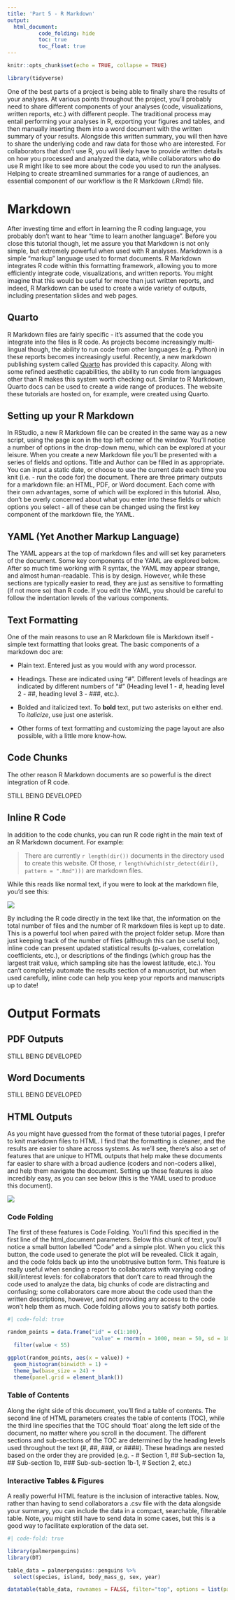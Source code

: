 ```yaml
---
title: 'Part 5 - R Markdown'
output: 
  html_document:
          code_folding: hide 
          toc: true
          toc_float: true 
---
```


```r
knitr::opts_chunk$set(echo = TRUE, collapse = TRUE)

library(tidyverse)
```

One of the best parts of a project is being able to finally share the results of your analyses. At various points throughout the project, you'll probably need to share different components of your analyses (code, visualizations, written reports, etc.) with different people. The traditional process may entail performing your analyses in R, exporting your figures and tables, and then manually inserting them into a word document with the written summary of your results. Alongside this written summary, you will then have to share the underlying code and raw data for those who are interested. For collaborators that don't use R, you will likely have to provide written details on how you processed and analyzed the data, while collaborators who **do** use R might like to see more about the code you used to run the analyses. Helping to create streamlined summaries for a range of audiences, an essential component of our workflow is the R Markdown (.Rmd) file.

# Markdown

After investing time and effort in learning the R coding language, you probably don't want to hear "time to learn another language". Before you close this tutorial though, let me assure you that Markdown is not only simple, but extremely powerful when used with R analyses. Markdown is a simple "markup" language used to format documents. R Markdown integrates R code within this formatting framework, allowing you to more efficiently integrate code, visualizations, and written reports. You might imagine that this would be useful for more than just written reports, and indeed, R Markdown can be used to create a wide variety of outputs, including presentation slides and web pages. 

## Quarto
R Markdown files are fairly specific - it's assumed that the code you integrate into the files is R code. As projects become increasingly multi-lingual though, the ability to run code from other languages (e.g. Python) in these reports becomes increasingly useful. Recently, a new markdown publishing system called [Quarto](https://quarto.org) has provided this capacity. Along with some refined aesthetic capabilities, the ability to run code from languages other than R makes this system worth checking out. Similar to R Markdown, Quarto docs can be used to create a wide range of produces. The website these tutorials are hosted on, for example, were created using Quarto.

## Setting up your R Markdown

In RStudio, a new R Markdown file can be created in the same way as a new script, using the page icon in the top left corner of the window. You'll notice a number of options in the drop-down menu, which can be explored at your leisure. When you create a new Markdown file you'll be presented with a series of fields and options. Title and Author can be filled in as appropriate. You can input a static date, or choose to use the current date each time you knit (i.e. - run the code for) the document. There are three primary outputs for a markdown file: an HTML, PDF, or Word document. Each come with their own advantages, some of which will be explored in this tutorial. Also, don't be overly concerned about what you enter into these fields or which options you select - all of these can be changed using the first key component of the markdown file, the YAML.

## YAML (Yet Another Markup Language)

The YAML appears at the top of markdown files and will set key parameters of the document. Some key components of the YAML are explored below. After so much time working with R syntax, the YAML may appear strange, and almost human-readable. This is by design. However, while these sections are typically easier to read, they are just as sensitive to formatting (if not more so) than R code. If you edit the YAML, you should be careful to follow the indentation levels of the various components.

## Text Formatting

One of the main reasons to use an R Markdown file is Markdown itself - simple text formatting that looks great. The basic components of a markdown doc are:

-   Plain text. Entered just as you would with any word processor.

-   Headings. These are indicated using "\#". Different levels of headings are indicated by different numbers of "\#" (Heading level 1 - #, heading level 2 - ##, heading level 3 - ###, etc.).

-   Bolded and italicized text. To **bold** text, put two asterisks on either end. To *italicize*, use just one asterisk.

-   Other forms of text formatting and customizing the page layout are also possible, with a little more know-how.

## Code Chunks

The other reason R Markdown documents are so powerful is the direct integration of R code.

STILL BEING DEVELOPED

## Inline R Code

In addition to the code chunks, you can run R code right in the main text of an R Markdown document. For example:

> There are currently `r length(dir())` documents in the directory used to create this website. Of those, `r length(which(str_detect(dir(), pattern = ".Rmd")))` are markdown files.

While this reads like normal text, if you were to look at the markdown file, you'd see this:

![](Figures/inline_code.png)

By including the R code directly in the text like that, the information on the total number of files and the number of R markdown files is kept up to date. This is a powerful tool when paired with the project folder setup. More than just keeping track of the number of files (although this can be useful too), inline code can present updated statistical results (p-values, correlation coefficients, etc.), or descriptions of the findings (which group has the largest trait value, which sampling site has the lowest latitude, etc.). You can't completely automate the results section of a manuscript, but when used carefully, inline code can help you keep your reports and manuscripts up to date!

# Output Formats

## PDF Outputs

STILL BEING DEVELOPED

## Word Documents 

STILL BEING DEVELOPED

## HTML Outputs

As you might have guessed from the format of these tutorial pages, I prefer to knit markdown files to HTML. I find that the formatting is cleaner, and the results are easier to share across systems. As we'll see, there's also a set of features that are unique to HTML outputs that help make these documents far easier to share with a broad audience (coders and non-coders alike), and help them navigate the document. Setting up these features is also incredibly easy, as you can see below (this is the YAML used to produce this document).

![](Figures/markdown_YAML.png)

### Code Folding

The first of these features is Code Folding. You'll find this specified in the first line of the html_document parameters. Below this chunk of text, you'll notice a small button labelled "Code" and a simple plot. When you click this button, the code used to generate the plot will be revealed. Click it again, and the code folds back up into the unobtrusive button form. This feature is really useful when sending a report to collaborators with varying coding skill/interest levels: for collaborators that don't care to read through the code used to analyze the data, big chunks of code are distracting and confusing; some collaborators care more about the code used than the written descriptions, however, and not providing any access to the code won't help them as much. Code folding allows you to satisfy both parties.

```r
#| code-fold: true

random_points = data.frame("id" = c(1:100), 
                           "value" = rnorm(n = 1000, mean = 50, sd = 10)) %>%  
  filter(value < 55)

ggplot(random_points, aes(x = value)) + 
  geom_histogram(binwidth = 1) + 
  theme_bw(base_size = 24) + 
  theme(panel.grid = element_blank())
```

### Table of Contents

Along the right side of this document, you'll find a table of contents. The second line of HTML parameters creates the table of contents (TOC), while the third line specifies that the TOC should 'float' along the left side of the document, no matter where you scroll in the document. The different sections and sub-sections of the TOC are determined by the heading levels used throughout the text (#, ##, ###, or ####). These headings are nested based on the order they are provided (e.g. - \# Section 1, \## Sub-section 1a, \## Sub-section 1b, \### Sub-sub-section 1b-1, \# Section 2, etc.)

### Interactive Tables & Figures

A really powerful HTML feature is the inclusion of interactive tables. Now, rather than having to send collaborators a .csv file with the data alongside your summary, you can include the data in a compact, searchable, filterable table. Note, you might still have to send data in some cases, but this is a good way to facilitate exploration of the data set.

```r
#| code-fold: true

library(palmerpenguins)
library(DT)

table_data = palmerpenguins::penguins %>% 
  select(species, island, body_mass_g, sex, year)

datatable(table_data, rownames = FALSE, filter="top", options = list(pageLength = 10, scrollX = T))

```
